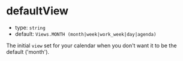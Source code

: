
# defaultView

- type: `string`
- default: `Views.MONTH (month|week|work_week|day|agenda)`

The initial `view` set for your calendar when you don't want it to be the default ('month').

<Story id="props--default-view" />
